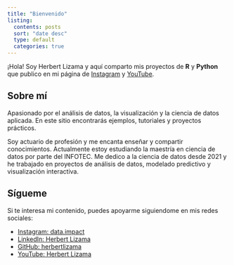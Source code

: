 ```yaml
---
title: "Bienvenido"
listing:
  contents: posts
  sort: "date desc"
  type: default
  categories: true
---
```


¡Hola! Soy Herbert Lizama y aquí comparto mis proyectos de **R** y **Python** que publico en mi página de [Instagram](https://www.instagram.com/data.impact/) y [YouTube](https://www.youtube.com/channel/UCU5MNQV6OPd4r9quPcHaXjQ).

## Sobre mí

Apasionado por el análisis de datos, la visualización y la ciencia de datos aplicada. En este sitio encontrarás ejemplos, tutoriales y proyectos prácticos.

Soy actuario de profesión y me encanta enseñar y compartir conocimientos. Actualmente estoy estudiando la maestría en ciencia de datos por parte del INFOTEC. Me dedico a la ciencia de datos desde 2021 y he trabajado en proyectos de análisis de datos, modelado predictivo y visualización interactiva.

## Sígueme
Si te interesa mi contenido, puedes apoyarme siguiendome en mis redes sociales:

- [Instagram: data.impact](https://www.instagram.com/data.impact/)
- [LinkedIn: Herbert Lizama](https://www.linkedin.com/in/herbert-lizama/)
- [GitHub: herbertlizama](https://github.com/herbert-lizama)
- [YouTube: Herbert Lizama](https://www.youtube.com/channel/UCU5MNQV6OPd4r9quPcHaXjQ)
